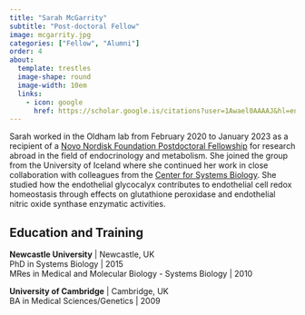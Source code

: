 ```yaml
---
title: "Sarah McGarrity"
subtitle: "Post-doctoral Fellow"
image: mcgarrity.jpg
categories: ["Fellow", "Alumni"]
order: 4
about:
  template: trestles
  image-shape: round
  image-width: 10em
  links: 
    - icon: google
      href: https://scholar.google.is/citations?user=1Awael0AAAAJ&hl=en
---
```


Sarah worked in the Oldham lab from February 2020 to January 2023 as a recipient of a [Novo Nordisk Foundation Postdoctoral Fellowship](https://novonordiskfonden.dk/en/news/novo-nordisk-foundation-celebrates-talented-young-researchers/) for research abroad in the field of endocrinology and metabolism. She joined the group from the University of Iceland where she continued her work in close collaboration with colleagues from the [Center for Systems Biology](https://systemsbiology.hi.is/). She studied how the endothelial glycocalyx contributes to endothelial cell redox homeostasis through effects on glutathione peroxidase and endothelial nitric oxide synthase enzymatic activities.

## Education and Training

**Newcastle University** | Newcastle, UK<br>
PhD in Systems Biology | 2015<br>
MRes in Medical and Molecular Biology - Systems Biology | 2010

**University of Cambridge** | Cambridge, UK<br>
BA in Medical Sciences/Genetics | 2009
